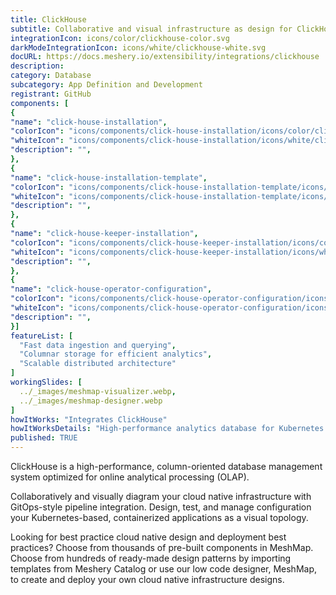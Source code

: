```yaml
---
title: ClickHouse
subtitle: Collaborative and visual infrastructure as design for ClickHouse
integrationIcon: icons/color/clickhouse-color.svg
darkModeIntegrationIcon: icons/white/clickhouse-white.svg
docURL: https://docs.meshery.io/extensibility/integrations/clickhouse
description: 
category: Database
subcategory: App Definition and Development
registrant: GitHub
components: [
{
"name": "click-house-installation",
"colorIcon": "icons/components/click-house-installation/icons/color/click-house-installation-color.svg",
"whiteIcon": "icons/components/click-house-installation/icons/white/click-house-installation-white.svg",
"description": "",
},
{
"name": "click-house-installation-template",
"colorIcon": "icons/components/click-house-installation-template/icons/color/click-house-installation-template-color.svg",
"whiteIcon": "icons/components/click-house-installation-template/icons/white/click-house-installation-template-white.svg",
"description": "",
},
{
"name": "click-house-keeper-installation",
"colorIcon": "icons/components/click-house-keeper-installation/icons/color/click-house-keeper-installation-color.svg",
"whiteIcon": "icons/components/click-house-keeper-installation/icons/white/click-house-keeper-installation-white.svg",
"description": "",
},
{
"name": "click-house-operator-configuration",
"colorIcon": "icons/components/click-house-operator-configuration/icons/color/click-house-operator-configuration-color.svg",
"whiteIcon": "icons/components/click-house-operator-configuration/icons/white/click-house-operator-configuration-white.svg",
"description": "",
}]
featureList: [
  "Fast data ingestion and querying",
  "Columnar storage for efficient analytics",
  "Scalable distributed architecture"
]
workingSlides: [
  ../_images/meshmap-visualizer.webp,
  ../_images/meshmap-designer.webp
]
howItWorks: "Integrates ClickHouse"
howItWorksDetails: "High-performance analytics database for Kubernetes data"
published: TRUE
---
```

<p>
ClickHouse is a high-performance, column-oriented database management system optimized for online analytical processing (OLAP).
</p>
<p>
    Collaboratively and visually diagram your cloud native infrastructure with GitOps-style pipeline integration. Design, test, and manage configuration your Kubernetes-based, containerized applications as a visual topology.
</p>
<p>
    Looking for best practice cloud native design and deployment best practices? Choose from thousands of pre-built components in MeshMap. Choose from hundreds of ready-made design patterns by importing templates from Meshery Catalog or use our low code designer, MeshMap, to create and deploy your own cloud native infrastructure designs.
</p>
